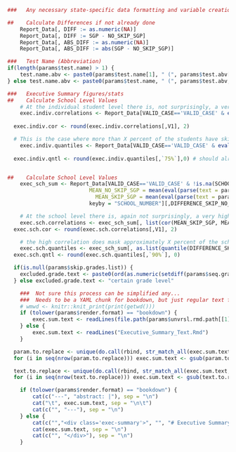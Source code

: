 ```r
###   Any necessary state-specific data formatting and variable creation - DON'T CACHE!!!

##    Calculate Differences if not already done
	Report_Data[, DIFF := as.numeric(NA)]
	Report_Data[, DIFF := SGP - NO_SKIP_SGP]
	Report_Data[, ABS_DIFF := as.numeric(NA)]
	Report_Data[, ABS_DIFF := abs(SGP - NO_SKIP_SGP)]

###   Test Name (Abbreviation)
if(length(params$test.name) > 1) {
	test.name.abv <- paste0(params$test.name[1], " (", params$test.abv[1], ") and ", params$test.name[2], " (", params$test.abv[2], ")")
} else test.name.abv <- paste0(params$test.name, " (", params$test.abv, ")")

###   Executive Summary figures/stats
##    Calculate School Level Values
	# At the individual student level there is, not surprisingly, a very high correlation...
	exec.indiv.correlations <- Report_Data[VALID_CASE=='VALID_CASE' & eval(parse(text = params$skip.subset)), list(
																					cor(eval(parse(text = params$skip.sgp)), eval(parse(text = params$seq.sgp)), use="complete.obs"))]#, keyby=c("CONTENT_AREA")]
  exec.indiv.cor <- round(exec.indiv.correlations[,V1], 2)

  # This is the case where more than X percent of the students have skip-year and one-year SGP differences that exceed X in magnitude.
	exec.indiv.quantiles <- Report_Data[VALID_CASE=='VALID_CASE' & eval(parse(text = params$skip.subset)), as.list(
																					quantile(abs(eval(parse(text = params$skip.sgp)) - eval(parse(text = params$seq.sgp))), probs=(1:19)/20, na.rm=TRUE))]#, keyby=c("CONTENT_AREA")]
  exec.indiv.qntl <- round(exec.indiv.quantiles[,`75%`],0) # should already be integer


##    Calculate School Level Values
	exec_sch_sum <- Report_Data[VALID_CASE=='VALID_CASE' & !is.na(SCHOOL_NUMBER), list(
      			          MEAN_NO_SKIP_SGP = mean(eval(parse(text = params$seq.sgp)), na.rm = TRUE),
            			    MEAN_SKIP_SGP = mean(eval(parse(text = params$skip.sgp)), na.rm = TRUE)),
            			  keyby = "SCHOOL_NUMBER"][,DIFFERENCE_SKIP_NO_SKIP_MEAN_SGP:=round(abs(MEAN_SKIP_SGP-MEAN_NO_SKIP_SGP), 2)] # keyby = c("CONTENT_AREA", "SCHOOL_NUMBER")

	# At the school level there is, again not surprisingly, a very high correlation (~ 0.9)
	exec.sch.correlations <- exec_sch_sum[, list(cor(MEAN_SKIP_SGP, MEAN_NO_SKIP_SGP, use="complete.obs"))] # , keyby=c("CONTENT_AREA")
  exec.sch.cor <- round(exec.sch.correlations[,V1], 2)

	# the high correlation does mask approximately X percent of the schools whose mean/median SGP differs by X or more.
	exec.sch.quantiles <- exec_sch_sum[, as.list(quantile(DIFFERENCE_SKIP_NO_SKIP_MEAN_SGP, probs=(1:19)/20, na.rm=TRUE))] #, keyby=c("CONTENT_AREA")]
  exec.sch.qntl <- round(exec.sch.quantiles[,`90%`], 0)

  if(is.null(params$skip.grades.list)) {
    excluded.grade.text <- paste0(ord(as.numeric(setdiff(params$seq.grades, params$skip.grades))), " grade")
  } else excluded.grade.text <- "certain grade level"
```

```r

	###  Not sure this process can be simplified any...  
	###  Needs to be a YAML chunk for bookdown, but just regular text for pagedown (Literasee nciea_report template)
	# wmwd <- knitr::knit_print(print(getwd()))
	if (tolower(params$render.format) == "bookdown") {
		exec.sum.text <- readLines(file.path(params$unvrsl.rmd.path[[1]], "Executive_Summary_Text.Rmd"))
	} else {
		exec.sum.text <- readLines("Executive_Summary_Text.Rmd")
	}

  param.to.replace <- unique(do.call(rbind, str_match_all(exec.sum.text, "PRM__\\s*(.*?)\\s*__PRM")))
  for (i in seq(nrow(param.to.replace))) exec.sum.text <- gsub(param.to.replace[i,1], eval(parse(text=paste0("params[['", param.to.replace[i,2], "']][[1]]"))), exec.sum.text, fixed=TRUE)

  text.to.replace <- unique(do.call(rbind, str_match_all(exec.sum.text, "TXT__\\s*(.*?)\\s*__TXT")))
  for (i in seq(nrow(text.to.replace))) exec.sum.text <- gsub(text.to.replace[i,1], eval(parse(text=text.to.replace[i,2])), exec.sum.text, fixed=TRUE)

	if (tolower(params$render.format) == "bookdown") {
		cat(c("---", "abstract: |"), sep = "\n")
		cat("\t", exec.sum.text, sep = "\n\t")
		cat(c("", "---"), sep = "\n")
	} else {
		cat(c("","<div class='exec-summary'>", "", "# Executive Summary {-}"), sep = "\n")
		cat(exec.sum.text, sep = "\n")
		cat(c("", "</div>"), sep = "\n")
	}
```
